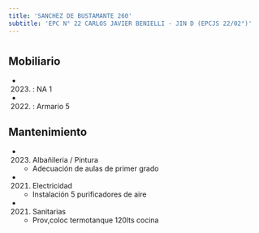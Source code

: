 ```yaml
---
title: 'SANCHEZ DE BUSTAMANTE 260'
subtitle: 'EPC N° 22 CARLOS JAVIER BENIELLI - JIN D (EPCJS 22/02°)'
---
```


#


## Mobiliario

*  (2023) : NA 1 

*  (2022) : Armario 5 





## Mantenimiento

*  (2023) Albañileria / Pintura 
    + Adecuación de aulas de primer grado

*  (2021) Electricidad 
    + Instalación 5 purificadores de aire

*  (2021) Sanitarias 
    + Prov,coloc termotanque 120lts cocina



